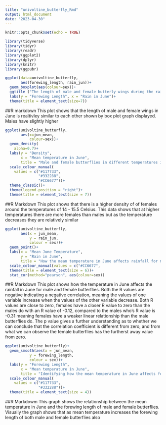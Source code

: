 ```yaml
---
title: "univoltine_butterfly_Rmd"
output: html_document
date: "2023-04-30"
---
```


```r
knitr::opts_chunk$set(echo = TRUE)
```

```r
library(tidyverse)
library(tidyr)
library(readr)
library(ggplot2)
library(dplyr)
library(knitr)
library(ggpubr)
```

```r
ggplot(data=univoltine_butterfly,
       aes(forewing_length, rain_jun))+
  geom_boxplot(aes(colour=sex))+
  ggtitle ("The length of male and female butterly wings during the rain in June")+
  labs(y = "Forewing Length", x = "Rain in June")+
  theme(title = element_text(size=7))
```

##R markdown
This plot shows that the length of male and female wings in June is realtivley similar to each other shown by box plot graph displayed. Males have slightly higher 

```r
ggplot(univoltine_butterfly,
       aes(x=jun_mean,
           colour=sex))+
  geom_density(
    alpha=0.7)+
  labs(y = "Density",
       x = "Mean temperature in June",
       title = "Male and female butterflies in different temperatures in June")+
  scale_colour_manual(
    values = c("#117733",
               "#332288",
               "#CC6677"))+
  theme_classic()+
  theme(legend.position = "right")+
  theme(title = element_text(size = 7))
```

##R Markdown
This plot shows that there is a higher density of of females around the temperatures of 14 - 15.5 Celsius. This data shows that at higher temperatures there are more females than males but as the temperature decreases they are relatively similar

```r
ggplot(univoltine_butterfly,
       aes(x = jun_mean,
           y = rain_jun,
           colour = sex))+
  geom_point()+
  labs(x = "Mean June Temperature",
       y = "Rain in June",
       title = "How the mean temperature in June affects rainfall for male and female butterflies")+
  scale_colour_manual(values = c("#CC6677",                                 "#332288"))+
  theme(title = element_text(size = 6))+
  stat_cor(method="pearson", aes(colour=sex))
```
 ##R Markdown 
This plot shows how the temperature in June affects the rainfall in June for male and female butterflies. Both the R values are negative indicating a negative correlation, meaning the values of one variable increase when the values of the other variable decrease. Both R values are close to zero, females have a closer R value to zero than the males do with an R value of -0.12, compared to the males who's R value is -0.31 meaning females have a weaker linear relationship than the male butterflies do. The p value gives a further understanding as to whether we can conclude that the correlation coefficient is different from zero, and from what we can observe the female butterflies has the furtherst away value from zero. 

```r
ggplot(univoltine_butterfly)+
  geom_smooth(aes(x = jun_mean,
           y = forewing_length,
           colour = sex))+
  labs(y = "Forewing Length",
       x = "Mean temperature in June",
       title = "Identifying how the mean temperature in June affects forewing length in male and female butterflies")+
  scale_colour_manual(
    values = c("#117733",
               "#332288"))+
  theme(title = element_text(size = 4))
``` 
##R Markdowm
This graph shows the relationship between the mean temperature in June and the forewing length of male and female butterflies. Visually the graph shows that as mean temperature increases the forewing length of both male and female butterflies also 
  
  

